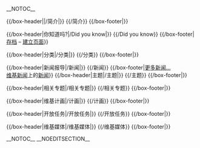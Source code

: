 
{{Portals browsebar}} __NOTOC__

<div style="c​​lear:both; width:100%">

{{/box-header|<big>{{PAGENAME}}</big>|{{FULLPAGENAME}}/简介|}}
{{{{FULLPAGENAME}}/简介}}
{{/box-footer|}}
<div style="text-align:center; margin:0.25em auto 0.75em">{{purge|'''刷新頁面'''}}</div>

<div class="portal-column-left"> <!-- Switch to one column on narrow screens -->

{{Random portal component with nominate|max=2|header=精选传记|footer=更多...| subpage=精选传记}}

{{Random portal component with nominate|max=2|header=特色图片|footer=更多图片...| subpage=精选图片}}



</div>

<div class="portal-column-right"> <!-- Switch to one column on narrow screens -->

{{Random portal component with nominate|max=1|header=特色条目|footer=更多...| subpage=特色条目}}

{{/box-header|你知道吗?|{{FULLPAGENAME}}/Did you know|}}
{{{{FULLPAGENAME}}/Did you know}}
{{/box-footer|[[{{FULLPAGENAME}}/你知道吗/存档|存档]] – [[Help:Starting_a_new_page|建立页面]]}}

{{/box-header|分类|{{FULLPAGENAME}}/分类|}}
{{{{FULLPAGENAME}}/分类}}
{{/box-footer|}}

</div>

<div style="c​​lear:both; width:100%">

{{/box-header|新闻报导|{{FULLPAGENAME}}/新闻|}}
{{{{FULLPAGENAME}}/新闻}}
{{/box-footer|[[{{FULLPAGENAME}}/时事|更多新闻...]]<br/> [[wikinews:zh|维基新闻]]上的[[wikinews:{{FULLPAGENAME}}|新闻]]}}
{{/box-header|主题|{{FULLPAGENAME}}/主题|}}
{{{{FULLPAGENAME}}/主题}}
{{/box-footer|}}

{{/box-header|相关专题|{{FULLPAGENAME}}/相关专题|}}
{{{{FULLPAGENAME}}/相关专题}}
{{/box-footer|}}
</div>

<div class="portal-column-left"> <!-- Switch to one column on narrow screens -->
{{/box-header|维基计画|{{FULLPAGENAME}}/计画|}}
{{{{FULLPAGENAME}}/计画}}
{{/box-footer|}}
</div>

<div class="portal-column-right"> <!-- Switch to one column on narrow screens -->
{{/box-header|开放任务|{{FULLPAGENAME}}/开放任务|}}
{{{{FULLPAGENAME}}/开放任务}}
{{/box-footer|}}
</div>

<div style="c​​lear:both; width:100%">

{{/box-header|维基媒体|{{FULLPAGENAME}}/维基媒体|}}
{{{{FULLPAGENAME}}/维基媒体}}
{{/box-footer|}}

</div>
{{portals}}
{{purge page}}

__NOTOC__ __NOEDITSECTION__